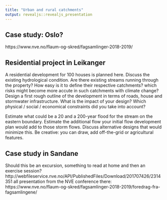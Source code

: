 ```yaml
---
title: "Urban and rural catchments"
output: revealjs::revealjs_presentation
---
```


## Case study: Oslo?

https://www.nve.no/flaum-og-skred/fagsamlinger-2018-2019/

## Residential project in Leikanger

A residential development for 100 houses is planned here. Discuss the existing hydrological condition.
Are there existing streams running through the property?
How easy is it to define their respective catchments?
which risks might become more accute in such catchments with climate change?
Design a first rough outline of the development in terms of roads, house and stormwater infrastructure.
What is the impact of your design?
Which physical / social / economical constraints did you take into account?

Estimate what could be a 20 and a 200-year flood for the stream on the eastern boundary.
Estimate the additional flow your initial flow development plan would add to those storm flows.
Discuss alternative designs that would minimize this.
Be creative: you can draw, add off-the-grid or agricultural features. 


## Case study in Sandane

Should this be an excursion, something to read at home and then an exercise session?
http://webfileservice.nve.no/API/PublishedFiles/Download/201707426/2314351
all presentation from the NVE conference there:
https://www.nve.no/flaum-og-skred/fagsamlinger-2018-2019/foredrag-fra-fagsamlingene/

